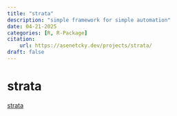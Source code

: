 ```yaml
---
title: "strata"
description: "simple framework for simple automation"
date: 04-21-2025
categories: [R, R-Package] 
citation: 
    url: https://asenetcky.dev/projects/strata/
draft: false 
---
```


# strata

[strata](https://github.com/asenetcky/strata)
